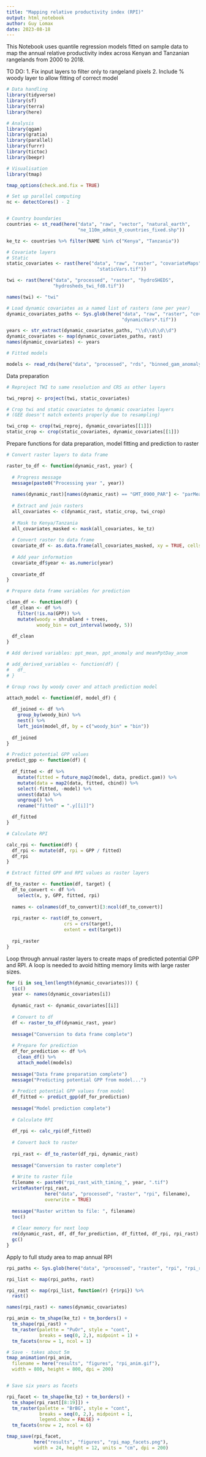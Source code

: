 ```yaml
---
title: "Mapping relative productivity index (RPI)"
output: html_notebook
author: Guy Lomax
date: 2023-08-18
---
```


This Notebook uses quantile regression models fitted on sample data to map
the annual relative productivity index across Kenyan and Tanzanian rangelands
from 2000 to 2018.

TO DO:
1. Fix input layers to filter only to rangeland pixels
2. Include % woody layer to allow fitting of correct model


```r

# Data handling
library(tidyverse)
library(sf)
library(terra)
library(here)

# Analysis
library(qgam)
library(gratia)
library(parallel)
library(furrr)
library(tictoc)
library(beepr)

# Visualisation
library(tmap)

tmap_options(check.and.fix = TRUE)

# Set up parallel computing
nc <- detectCores() - 2



```


```r

# Country boundaries
countries <- st_read(here("data", "raw", "vector", "natural_earth",
                          "ne_110m_admin_0_countries_fixed.shp"))

ke_tz <- countries %>% filter(NAME %in% c("Kenya", "Tanzania"))

# Covariate layers
# Static
static_covariates <- rast(here("data", "raw", "raster", "covariateMaps",
                                 "staticVars.tif"))

twi <- rast(here("data", "processed", "raster", "hydroSHEDS",
                 "hydrosheds_twi_fd8.tif"))

names(twi) <- "twi"

# Load dynamic covariates as a named list of rasters (one per year)
dynamic_covariates_paths <- Sys.glob(here("data", "raw", "raster", "covariateMaps",
                                          "dynamicVars*.tif"))

years <- str_extract(dynamic_covariates_paths, "\\d\\d\\d\\d")
dynamic_covariates <- map(dynamic_covariates_paths, rast)
names(dynamic_covariates) <- years

# Fitted models

models <- read_rds(here("data", "processed", "rds", "binned_gam_anomaly_timing.rds"))

```

Data preparation

```r

# Reproject TWI to same resolution and CRS as other layers

twi_reproj <- project(twi, static_covariates)

# Crop twi and static covariates to dynamic covariates layers
# (GEE doesn't match extents properly due to resampling)

twi_crop <- crop(twi_reproj, dynamic_covariates[[1]])
static_crop <- crop(static_covariates, dynamic_covariates[[1]])

```


Prepare functions for data preparation, model fitting and prediction to raster

```r

# Convert raster layers to data frame

raster_to_df <- function(dynamic_rast, year) {
  
  # Progress message
  message(paste0("Processing year ", year))
  
  names(dynamic_rast)[names(dynamic_rast) == "GMT_0900_PAR"] <- "parMean"
  
  # Extract and join rasters
  all_covariates <- c(dynamic_rast, static_crop, twi_crop)
  
  # Mask to Kenya/Tanzania
  all_covariates_masked <- mask(all_covariates, ke_tz)
  
  # Convert raster to data frame
  covariate_df <- as.data.frame(all_covariates_masked, xy = TRUE, cells = TRUE)
  
  # Add year information
  covariate_df$year <- as.numeric(year)
  
  covariate_df
}

# Prepare data frame variables for prediction

clean_df <- function(df) {
  df_clean <- df %>%
    filter(!is.na(GPP)) %>%
    mutate(woody = shrubland + trees,
           woody_bin = cut_interval(woody, 5))
  
  df_clean
}

# Add derived variables: ppt_mean, ppt_anomaly and meanPptDay_anom

# add_derived_variables <- function(df) {
#   df_
# }

# Group rows by woody cover and attach prediction model

attach_model <- function(df, model_df) {
  
  df_joined <- df %>%
    group_by(woody_bin) %>%
    nest() %>%
    left_join(model_df, by = c("woody_bin" = "bin"))
  
  df_joined
}

# Predict potential GPP values
predict_gpp <- function(df) {
  
  df_fitted <- df %>%
    mutate(fitted = future_map2(model, data, predict.gam)) %>%
    mutate(data = map2(data, fitted, cbind)) %>%
    select(-fitted, -model) %>%
    unnest(data) %>%
    ungroup() %>%
    rename("fitted" = ".y[[i]]")

  df_fitted
}

# Calculate RPI

calc_rpi <- function(df) {
  df_rpi <- mutate(df, rpi = GPP / fitted)
  df_rpi
}

# Extract fitted GPP and RPI values as raster layers

df_to_raster <- function(df, target) {
  df_to_convert <- df %>%
    select(x, y, GPP, fitted, rpi)
  
  names <- colnames(df_to_convert)[3:ncol(df_to_convert)]
  
  rpi_raster <- rast(df_to_convert,
                     crs = crs(target),
                     extent = ext(target))
  
  rpi_raster
}


```


Loop through annual raster layers to create maps of predicted potential GPP and
RPI. A loop is needed to avoid hitting memory limits with large raster sizes.

```r

for (i in seq_len(length(dynamic_covariates))) {
  tic()
  year <- names(dynamic_covariates[i])
  
  dynamic_rast <- dynamic_covariates[[i]]
  
  # Convert to df
  df <- raster_to_df(dynamic_rast, year)
  
  message("Conversion to data frame complete")
  
  # Prepare for prediction
  df_for_prediction <- df %>%
    clean_df() %>%
    attach_model(models)
  
  message("Data frame preparation complete")
  message("Predicting potential GPP from model...")
  
  # Predict potential GPP values from model
  df_fitted <- predict_gpp(df_for_prediction)
  
  message("Model prediction complete")
  
  # Calculate RPI
  
  df_rpi <- calc_rpi(df_fitted)
  
  # Convert back to raster
  
  rpi_rast <- df_to_raster(df_rpi, dynamic_rast)
  
  message("Conversion to raster complete")
  
  # Write to raster file
  filename <- paste0("rpi_rast_with_timing_", year, ".tif")
  writeRaster(rpi_rast,
              here("data", "processed", "raster", "rpi", filename),
              overwrite = TRUE)
  
  message("Raster written to file: ", filename)
  toc()
  
  # Clear memory for next loop
  rm(dynamic_rast, df, df_for_prediction, df_fitted, df_rpi, rpi_rast)
  gc()
}


```
Apply to full study area to map annual RPI

```r

rpi_paths <- Sys.glob(here("data", "processed", "raster", "rpi", "rpi_rast_*.tif"))

rpi_list <- map(rpi_paths, rast)

rpi_rast <- map(rpi_list, function(r) {r$rpi}) %>%
  rast()

names(rpi_rast) <- names(dynamic_covariates)

rpi_anim <- tm_shape(ke_tz) + tm_borders() +
  tm_shape(rpi_rast) +
  tm_raster(palette = "PuOr", style = "cont",
            breaks = seq(0, 2,), midpoint = 1) +
  tm_facets(nrow = 1, ncol = 1)

# Save - takes about 5m
tmap_animation(rpi_anim,
  filename = here("results", "figures", "rpi_anim.gif"),
  width = 800, height = 800, dpi = 200)


# Save six years as facets

rpi_facet <- tm_shape(ke_tz) + tm_borders() +
  tm_shape(rpi_rast[[8:19]]) +
  tm_raster(palette = "BrBG", style = "cont",
            breaks = seq(0, 2,), midpoint = 1,
            legend.show = FALSE) +
  tm_facets(nrow = 2, ncol = 6)

tmap_save(rpi_facet,
          here("results", "figures", "rpi_map_facets.png"),
          width = 24, height = 12, units = "cm", dpi = 200)

```

